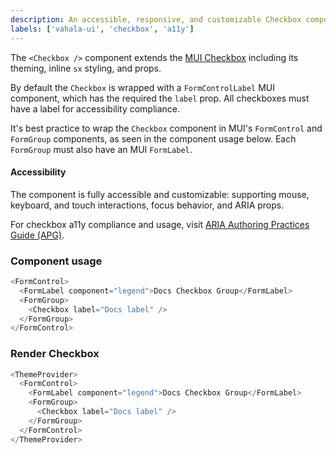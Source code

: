 ```yaml
---
description: An accessible, responsive, and customizable Checkbox component.
labels: ['vahala-ui', 'checkbox', 'a11y']
---
```



The `<Checkbox />` component extends the [MUI Checkbox](https://mui.com/material-ui/react-checkbox) including its theming, inline `sx` styling, and props.

By default the `Checkbox` is wrapped with a `FormControlLabel` MUI component, which has the required the `label` prop. All checkboxes must have a label for accessibility compliance.

It's best practice to wrap the `Checkbox` component in MUI's `FormControl` and `FormGroup` components, as seen in the component usage below. Each `FormGroup` must also have an MUI `FormLabel`.

#### Accessibility

The component is fully accessible and customizable: supporting mouse, keyboard, and touch interactions, focus behavior, and ARIA props.

For checkbox a11y compliance and usage, visit [ARIA Authoring Practices Guide (APG)](https://www.w3.org/WAI/ARIA/apg/patterns/checkbox/).

### Component usage

```js
<FormControl>
  <FormLabel component="legend">Docs Checkbox Group</FormLabel>
  <FormGroup>
    <Checkbox label="Docs label" />
  </FormGroup>
</FormControl>
```

### Render Checkbox

```js live
<ThemeProvider>
  <FormControl>
    <FormLabel component="legend">Docs Checkbox Group</FormLabel>
    <FormGroup>
      <Checkbox label="Docs label" />
    </FormGroup>
  </FormControl>
</ThemeProvider>
```
